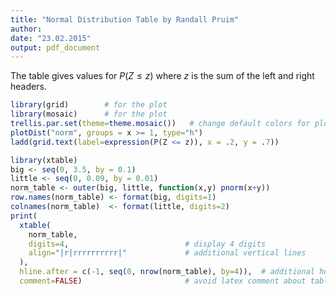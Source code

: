 ```yaml
---
title: "Normal Distribution Table by Randall Pruim"
author: 
date: "23.02.2015"
output: pdf_document
---
```


The table gives values for $P(Z \le z)$ where $z$ is the sum of the left and right headers.

```r
library(grid)        # for the plot
library(mosaic)      # for the plot
trellis.par.set(theme=theme.mosaic())   # change default colors for plot
plotDist("norm", groups = x >= 1, type="h")
ladd(grid.text(label=expression(P(Z <= z)), x = .2, y = .7))
```


```r
library(xtable)
big <- seq(0, 3.5, by = 0.1)
little <- seq(0, 0.09, by = 0.01)
norm_table <- outer(big, little, function(x,y) pnorm(x+y))
row.names(norm_table) <- format(big, digits=1)
colnames(norm_table)  <- format(little, digits=2)
print(
  xtable(
    norm_table,
    digits=4,                          # display 4 digits
    align="|r|rrrrrrrrrr|"             # additional vertical lines
  ),
  hline.after = c(-1, seq(0, nrow(norm_table), by=4)),  # additional horizontal lines
  comment=FALSE)                       # avoid latex comment about table generation
```
